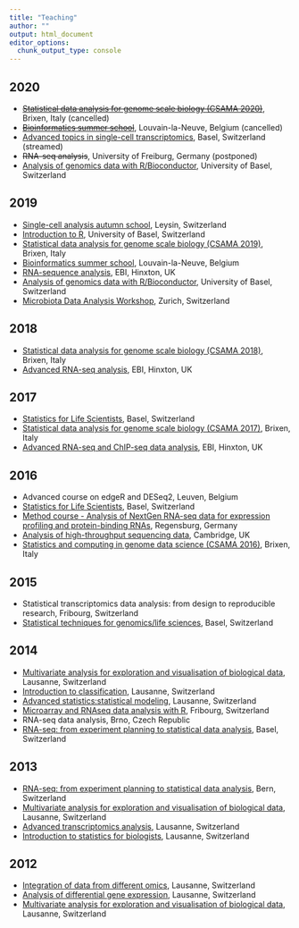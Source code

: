 ```yaml
---
title: "Teaching"
author: ""
output: html_document
editor_options: 
  chunk_output_type: console
---
```


## 2020

- [~~Statistical data analysis for genome scale biology (CSAMA 2020)~~](https://www.huber.embl.de/csama2020/#home), Brixen, Italy (cancelled)
- [~~Bioinformatics summer school~~](https://uclouvain-cbio.github.io/BSS2020/), Louvain-la-Neuve, Belgium (cancelled)
- [Advanced topics in single-cell transcriptomics](https://www.sib.swiss/training/course/2020-05-adv-scrna), Basel, Switzerland (streamed)
- ~~RNA-seq analysis~~, University of Freiburg, Germany (postponed)
- [Analysis of genomics data with R/Bioconductor](https://ivanek.github.io/analysisOfGenomicsDataWithR/), University of Basel, Switzerland

## 2019

- [Single-cell analysis autumn school](https://nbisweden.github.io/single-cell_sib_scilifelab/README.html), Leysin, Switzerland
- [Introduction to R](https://ivanek.github.io/introductionToR/), University of Basel, Switzerland
- [Statistical data analysis for genome scale biology (CSAMA 2019)](https://www.huber.embl.de/csama2019/#home), Brixen, Italy
- [Bioinformatics summer school](https://uclouvain-cbio.github.io/BSS2019/), Louvain-la-Neuve, Belgium
- [RNA-sequence analysis](https://www.ebi.ac.uk/training/events/2019/rna-sequence-analysis), EBI, Hinxton, UK
- [Analysis of genomics data with R/Bioconductor](https://ivanek.github.io/analysisOfGenomicsDataWithR/), University of Basel, Switzerland
- [Microbiota Data Analysis Workshop](http://gdc-mda.ethz.ch/MDA19/program.html), Zurich, Switzerland

## 2018

- [Statistical data analysis for genome scale biology (CSAMA 2018)](http://www-huber.embl.de/csama2018/#home), Brixen, Italy
- [Advanced RNA-seq analysis](https://www.ebi.ac.uk/training/events/2018/advanced-rna-seq-analysis), EBI, Hinxton, UK

## 2017

- [Statistics for Life Scientists](https://www.sib.swiss/training/course/stats-basel2017), Basel, Switzerland
- [Statistical data analysis for genome scale biology (CSAMA 2017)](http://www.huber.embl.de/csama2017/#home), Brixen, Italy
- [Advanced RNA-seq and ChIP-seq data analysis](http://www.ebi.ac.uk/training/events/2017/advanced-rna-seq-and-chip-seq-data-analysis-1), EBI, Hinxton, UK

## 2016

- Advanced course on edgeR and DESeq2, Leuven, Belgium
- [Statistics for Life Scientists](http://edu.isb-sib.ch/course/view.php?id=269), Basel, Switzerland
- [Method course - Analysis of NextGen RNA-seq data for expression profiling and protein-binding RNAs](http://www.uni-regensburg.de/medicine/statistical-bioinformatics/method-course-oct-16/program/index.html), Regensburg, Germany
- [Analysis of high-throughput sequencing data](http://events.embo.org/16-htp-seq/), Cambridge, UK
- [Statistics and computing in genome data science (CSAMA 2016)](http://www.huber.embl.de/csama2016/about/), Brixen, Italy

## 2015
- Statistical transcriptomics data analysis: from design to reproducible research, Fribourg, Switzerland
- [Statistical techniques for genomics/life sciences](http://edu.isb-sib.ch/course/view.php?id=189), Basel, Switzerland

## 2014
- [Multivariate analysis for exploration and visualisation of biological data](http://edu.isb-sib.ch/course/view.php?id=187), Lausanne, Switzerland
- [Introduction to classification](http://edu.isb-sib.ch/course/view.php?id=186), Lausanne, Switzerland
- [Advanced statistics:statistical modeling](http://edu.isb-sib.ch/course/view.php?id=177), Lausanne, Switzerland
- [Microarray and RNAseq data analysis with R](http://edu.isb-sib.ch/course/view.php?id=175), Fribourg, Switzerland
- RNA-seq data analysis, Brno, Czech Republic
- [RNA-seq: from experiment planning to statistical data analysis](http://www.bc2.ch/courses/RNASeqCourseBasel201401/), Basel, Switzerland

## 2013
- [RNA-seq: from experiment planning to statistical data analysis](http://biologie.cuso.ch/staromics/activities/detail-activity/item/courses/rna-seq-from-experiment-planing-to-statistical-data-analysis/), Bern, Switzerland
- [Multivariate analysis for exploration and visualisation of biological data](http://edu.isb-sib.ch/course/view.php?id=150), Lausanne, Switzerland
- [Advanced transcriptomics analysis](http://edu.isb-sib.ch/course/view.php?id=146), Lausanne, Switzerland
- [Introduction to statistics for biologists](http://edu.isb-sib.ch/course/view.php?id=147), Lausanne, Switzerland

## 2012
- [Integration of data from different omics](http://edu.isb-sib.ch/course/view.php?id=124), Lausanne, Switzerland
- [Analysis of differential gene expression](http://edu.isb-sib.ch/course/view.php?id=120), Lausanne, Switzerland
- [Multivariate analysis for exploration and visualisation of biological data](http://edu.isb-sib.ch/course/view.php?id=121), Lausanne, Switzerland

